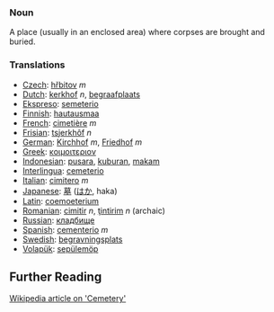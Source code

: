 === Noun === 

A place (usually in an enclosed area) where corpses are brought and buried.

=== Translations === 
*[[Czech]]: [[hřbitov]] ''m''
*[[Dutch]]: [[kerkhof]] ''n'', [[begraafplaats]]
*[[Ekspreso]]: [[semeterio]]
*[[Finnish]]: [[hautausmaa]]
*[[French]]: [[cimetière]] ''m''
*[[Frisian]]: [[tsjerkhôf]] ''n''
*[[German]]: [[Kirchhof]] ''m'', [[Friedhof]] ''m''
*[[Greek]]: [[κοιμοιτεριον]]
*[[Indonesian]]: [[pusara]], [[kubur|kuburan]], [[makam]] 
*[[Interlingua]]: [[cemeterio]] 
*[[Italian]]: [[cimitero]] ''m''
*[[Japanese]]: [[墓]] ([[はか]], haka)
*[[Latin]]: [[coemoeterium]]
*[[Romanian]]: [[cimitir]] ''n'', [[ţintirim]] ''n'' (archaic)
*[[Russian]]: [[кладбище]]
*[[Spanish]]: [[cementerio]] ''m''
*[[Swedish]]: [[begravningsplats]]
*[[Volapük]]: [[sepülemöp]]

== Further Reading ==

[http://en2.wikipedia.org/wiki/Cemetery Wikipedia article on 'Cemetery']